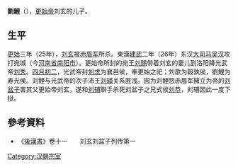 '''劉鯉'''（{{bd|？||？||catIdx=L}}），[[更始帝|更始帝]]刘玄的儿子。

== 生平 ==
[[更始|更始]]三年（25年），[[更始帝|刘玄]]被[[赤眉军|赤眉军]]所杀。東漢[[建武_(東漢)|建武]]二年（26年）东汉[[大司马|大司马]][[吳漢_(漢朝)|吴汉]]攻打宛城（今[[河南省|河南省]][[南阳市|南阳市]]）。更始帝所封的宛王[[刘赐_(安成侯)|刘赐]]带着刘玄的妻儿到洛阳降光武帝[[汉光武帝|刘秀]]。[[四月初二|四月初二]]，光武帝封[[刘求|刘求]]为襄邑侯，奉更始之祀；刘歆为穀孰侯，劉鯉为寿光侯。刘鲤与光武帝的次子沛王[[刘辅_(沛王)|刘辅]]关系匪浅。因为刘鲤怨赤眉军擁立为帝的[[刘盆子|刘盆子]]害其父更始帝刘玄，遂和[[刘辅_(沛王)|刘辅]]聯手杀死刘盆子之兄式侯[[刘恭_(式侯)|刘恭]]，刘辅因此一度下狱。

==參考資料==
*《[[後漢書|後漢書]]》卷十一　　刘玄刘盆子列传第一

{{漢朝人物小作品}}

[[Category:汉朝宗室|Category:汉朝宗室]]